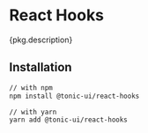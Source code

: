 
# React Hooks

{pkg.description}

## Installation

```bash
// with npm
npm install @tonic-ui/react-hooks

// with yarn
yarn add @tonic-ui/react-hooks
```
